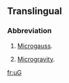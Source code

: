 ==Translingual==

===Abbreviation===
{{rfc-header|Abbreviation}}
{{head|mul|abbreviation}}

# {{label|mul|physics}} [[microgauss|Microgauss]].
# {{label|mul|physics}} [[microgravity|Microgravity]].

[[fr:µG]]